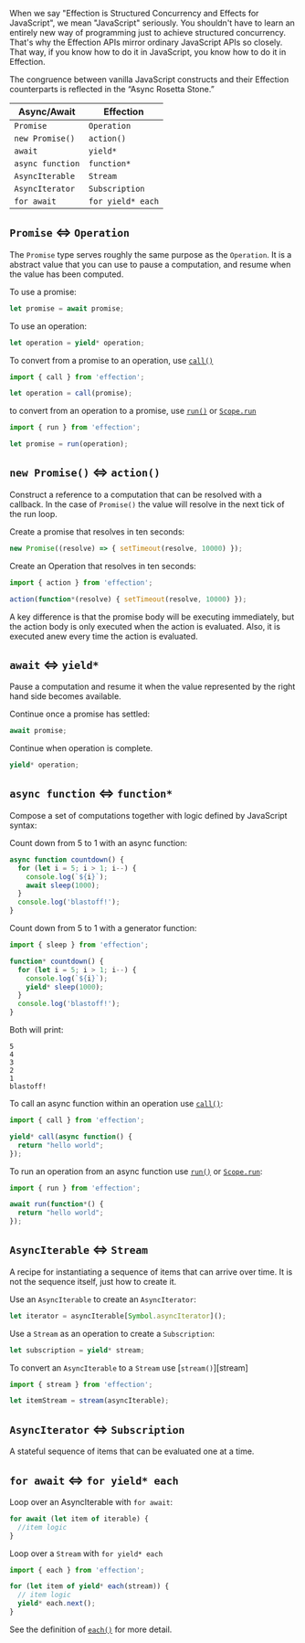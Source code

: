 When we say "Effection is Structured Concurrency and Effects for
JavaScript", we mean "JavaScript" seriously. You shouldn't have to
learn an entirely new way of programming just to achieve structured
concurrency. That's why the Effection APIs mirror ordinary JavaScript
APIs so closely. That way, if you know how to do it in JavaScript, you
know how to do it in Effection.

The congruence between vanilla JavaScript constructs and their Effection
counterparts is reflected in the “Async Rosetta Stone.”


| Async/Await      | Effection         |
| ---------------- | ----------------- |
| `Promise`        | `Operation`       |
| `new Promise()`  | `action()`        |
| `await`          | `yield*`          |
| `async function` | `function*`       |
| `AsyncIterable`  | `Stream`          |
| `AsyncIterator`  | `Subscription`    |
| `for await`      | `for yield* each` |

## `Promise` \<=> `Operation`

The `Promise` type serves roughly the same purpose as the `Operation`. It is a
abstract value that you can use to pause a computation, and resume when the
value has been computed.

To use a promise:

```js
let promise = await promise;
```

To use an operation:

```js
let operation = yield* operation;
```

To convert from a promise to an operation, use [`call()`][call]

```js
import { call } from 'effection';

let operation = call(promise);
```

to convert from an operation to a promise, use [`run()`][run] or [`Scope.run`][scope-run]

```js
import { run } from 'effection';

let promise = run(operation);
```

## `new Promise()` \<=> `action()`

Construct a reference to a computation that can be resolved with a callback.
In the case of `Promise()` the value will resolve in the next tick of the run
loop.

Create a promise that resolves in ten seconds:

```js
new Promise((resolve) => { setTimeout(resolve, 10000) });
```

Create an Operation that resolves in ten seconds:

```js
import { action } from 'effection';

action(function*(resolve) { setTimeout(resolve, 10000) });
```

A key difference is that the promise body will be executing immediately, but the
action body is only executed when the action is evaluated. Also, it is executed
anew every time the action is evaluated.

## `await` \<=> `yield*`

Pause a computation and resume it when the value represented by the right hand
side becomes available.

Continue once a promise has settled:

```javascript
await promise;
```

Continue when operation is complete.

```js
yield* operation;
```

## `async function` \<=> `function*`

Compose a set of computations together with logic defined by JavaScript syntax:

Count down from 5 to 1 with an async function:

```js
async function countdown() {
  for (let i = 5; i > 1; i--) {
    console.log(`${i}`);
    await sleep(1000);
  }
  console.log('blastoff!');
}
```

Count down from 5 to 1 with a generator function:

```js
import { sleep } from 'effection';

function* countdown() {
  for (let i = 5; i > 1; i--) {
    console.log(`${i}`);
    yield* sleep(1000);
  }
  console.log('blastoff!');
}
```

Both will print:

```
5
4
3
2
1
blastoff!
```

To call an async function within an operation use [`call()`][call]:

```js
import { call } from 'effection';

yield* call(async function() {
  return "hello world";
});
```

To run an operation from an async function use [`run()`][run] or [`Scope.run`][scope-run]:

```js
import { run } from 'effection';

await run(function*() {
  return "hello world";
});
```

## `AsyncIterable` \<=> `Stream`

A recipe for instantiating a sequence of items that can arrive over time. It is not
the sequence itself, just how to create it.

Use an `AsyncIterable` to create an `AsyncIterator`:

```js
let iterator = asyncIterable[Symbol.asyncIterator]();
```

Use a `Stream` as an operation to create a `Subscription`:

```js
let subscription = yield* stream;
```

To convert an `AsyncIterable` to a `Stream` use [`stream()`][stream]

```js
import { stream } from 'effection';

let itemStream = stream(asyncIterable);
```

## `AsyncIterator` \<=> `Subscription`

A stateful sequence of items that can be evaluated one at a time.

## `for await` \<=> `for yield* each`

Loop over an AsyncIterable with `for await`:

```js
for await (let item of iterable) {
  //item logic
}
```

Loop over a `Stream` with `for yield* each`

```js
import { each } from 'effection';

for (let item of yield* each(stream)) {
  // item logic
  yield* each.next();
}
```

See the definition of [`each()`][each] for more detail.

[call]: https://deno.land/x/effection/mod.ts?s=call
[run]: https://deno.land/x/effection/mod.ts?s=run
[scope-run]: https://deno.land/x/effection/mod.ts?s=Scope#method_run_0
[each]: https://deno.land/x/effection/mod.ts?s=each
